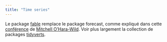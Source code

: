 ```yaml
---
title: "Time series"
---
```


Le package [fable](https://fable.tidyverts.org/) remplace le package forecast, comme expliqué dans cette [conférence](https://slides.mitchelloharawild.com/nyr2023/#/section) de [Mitchell O'Hara-Wild](https://social.mitchelloharawild.com/). Voir plus largement la collection de packages [tidyverts](https://tidyverts.org/).